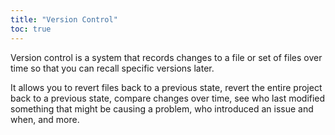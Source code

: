 ```yaml
---
title: "Version Control"
toc: true
---
```


Version control is a system that records changes to a file or set of files over time so that you can recall specific versions later. 

It allows you to revert files back to a previous state, revert the entire project back to a previous state, compare changes over time, see who last modified something that might be causing a problem, who introduced an issue and when, and more.